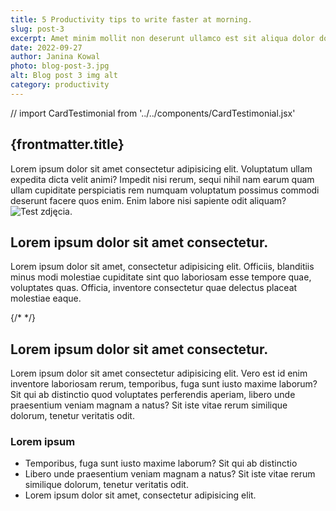 ```yaml
---
title: 5 Productivity tips to write faster at morning.
slug: post-3
excerpt: Amet minim mollit non deserunt ullamco est sit aliqua dolor do amet sint. Velit officia consequat duis enim velit mollit.
date: 2022-09-27
author: Janina Kowal
photo: blog-post-3.jpg
alt: Blog post 3 img alt
category: productivity
---
```

// import CardTestimonial from '../../components/CardTestimonial.jsx'

## {frontmatter.title}

Lorem ipsum dolor sit amet consectetur adipisicing elit. Voluptatum ullam expedita dicta velit animi? Impedit nisi rerum, sequi nihil nam earum quam ullam cupiditate perspiciatis rem numquam voluptatum possimus commodi deserunt facere quos enim. Enim labore nisi sapiente odit aliquam?
![Test zdjęcia.](/src/images/blogposts/blog-post-1.jpg)


## Lorem ipsum dolor sit amet consectetur.

Lorem ipsum dolor sit amet, consectetur adipisicing elit. Officiis, blanditiis minus modi molestiae cupiditate sint quo laboriosam esse tempore quae, voluptates quas. Officia, inventore consectetur quae delectus placeat molestiae eaque.

{/* <CardTestimonial /> */}


## Lorem ipsum dolor sit amet consectetur.

Lorem ipsum dolor sit amet consectetur adipisicing elit. Vero est id enim inventore laboriosam rerum, temporibus, fuga sunt iusto maxime laborum? Sit qui ab distinctio quod voluptates perferendis aperiam, libero unde praesentium veniam magnam a natus? Sit iste vitae rerum similique dolorum, tenetur veritatis odit.

### Lorem ipsum
- Temporibus, fuga sunt iusto maxime laborum? Sit qui ab distinctio
- Libero unde praesentium veniam magnam a natus? Sit iste vitae rerum similique dolorum, tenetur veritatis odit.
- Lorem ipsum dolor sit amet, consectetur adipisicing elit. 